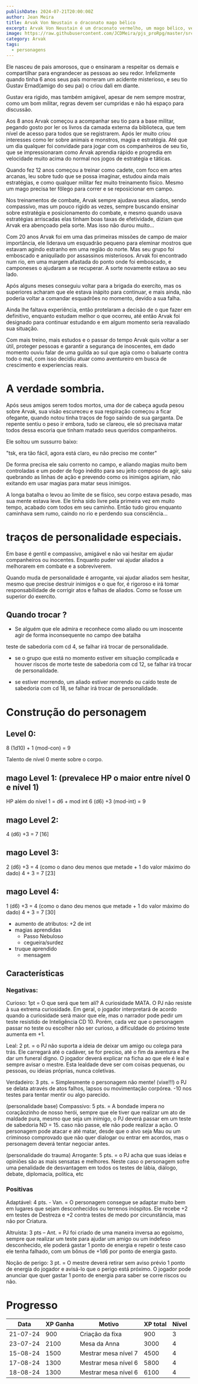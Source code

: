 ```yaml
---
publishDate: 2024-07-21T20:00:00Z
author: Jean Meira
title: Arvak Von Neustain o draconato mago bélico
excerpt: Arvak Von Neustain é um draconato vermelho, um mago bélico, versado na magia da escola da guerra e um estrategista.
image: https://raw.githubusercontent.com/JCDMeira/pjs_proRpg/master/src/assets/images/arvak.jpeg
category: Arvak
tags:
  - personagens
---
```


Ele nasceu de pais amorosos, que o ensinaram a respeitar os demais e compartilhar para engrandecer as pessoas ao seu redor. Infelizmente quando tinha 6 anos seus pais morreram um acidente misterioso, e seu tio Gustav Ernad(amigo do seu pai) o criou dali em diante.

Gustav era rigido, mas também amigável, apesar de nem sempre mostrar, como um bom militar, regras devem ser cumpridas e não há espaço para discussão.

Aos 8 anos Arvak começou a acompanhar seu tio para a base militar, pegando gosto por ler os livros da camada externa da biblioteca, que tem nível de acesso para todos que se registrarem. Após ler muito criou interesses como ler sobre animais e monstros, magia e estratégia. Até que um dia qualquer foi convidade para jogar com os companheiros de seu tio, que se impressionaram como Arvak aprendia rápido e progredia em velocidade muito acima do normal nos jogos de estratégia e táticas.

Quando fez 12 anos começou a treinar como cadete, com foco em artes arcanas, leu sobre tudo que se possa imaginar, estudou ainda mais estratégias, e como qualquer militar fez muito treinamento fisíco. Mesmo um mago precisa ter fôlego para correr e se reposicionar em campo.

Nos treinamentos de combate, Arvak sempre ajudava seus aliados, sendo compassívo, mas um pouco rigido as vezes, sempre buscando ensinar sobre estratégia e posicionamento do combate, e mesmo quando usava estratégias arriscadas elas tinham boas taxas de efetividade, diziam que Arvak era abençoado pela sorte. Mas isso não durou muito...

Com 20 anos Arvak foi em uma das primeiras missões de campo de maior importância, ele liderava um esquadrão pequeno para eleminar mostros que estavam agindo estranho em uma região do norte. Mas seu grupo foi emboscado e aniquilado por assassinos misteriosos. Arvak foi encontrado num rio, em uma margem afastada do ponto onde foi emboscado, e camponeses o ajudaram a se recuperar. A sorte novamente estava ao seu lado.

Após alguns meses conseguiu voltar para a brigada do exercíto, mas os superiores acharam que ele estava inápito para continuar, e mais ainda, não poderia voltar a comandar esquadrões no momento, devido a sua falha.

Ainda lhe faltava experiência, então protelaram a decisão de o que fazer em definitivo, enquanto estudam melhor o que ocorreu, até então Arvak foi designado para continuar estudando e em algum momento seria reavaliado sua situação.

Com mais treino, mais estudos e o passar do tempo Arvak quis voltar a ser útil, proteger pessoas e garantir a segurança de inoscentes, em dado momento ouviu falar de uma guilda ao sul que agia como o baluarte contra todo o mal, com isso decidiu atuar como aventureiro em busca de crescimento e experiencias reais.

# A verdade sombria.

Após seus amigos serem todos mortos, uma dor de cabeça aguda pesou sobre Arvak, sua visão escureceu e sua respiração começou a ficar ofegante, quando notou tinha traços de fogo saindo de sua garganta. De repente sentiu o peso ir embora, tudo se clareou, ele só precisava matar todos dessa escoria que tinham matado seus queridos companheiros.

Ele soltou um sussurro baixo:

"tsk, era tão fácil, agora está claro, eu não preciso me conter"

De forma precisa ele saiu corrento no campo, e aliando magias muito bem controladas e um poder de fogo inédito para seu jeito composo de agir, saiu quebrando as linhas de ação e prevendo como os inimigos agiriam, não exitando em usar magias para matar seus inimigos.

A longa batalha o levou ao limite de se físico, seu corpo estava pesado, mas sua mente estava leve. Ele tinha sido livre pela primeira vez em muito tempo, acabado com todos em seu caminho. Então tudo girou enquanto caminhava sem rumo, caindo no rio e perdendo sua consciência...

# traços de personalidade especiais.

Em base é gentil e compassivo, amigável e não vai hesitar em ajudar companheiros ou inocentes. Enquanto puder vai ajudar aliados a melhorarem em combate e a sobreviverem.

Quando muda de personalidade é arrogante, vai ajudar aliados sem hesitar, mesmo que precise destruir inimigos e o que for, é rigoroso e irá tomar responsabilidade de corrigir atos e falhas de aliados. Como se fosse um superior do exercíto.

## Quando trocar ?

- Se alguém que ele admira e reconhece como aliado ou um inoscente agir de forma inconsequente no campo dee batalha

teste de sabedoria com cd 4, se falhar irá trocar de personalidade.

- se o grupo que está no momento estiver em situação complicada e houver riscos de morte
  teste de sabedoria com cd 12, se falhar irá trocar de personalidade.

- se estiver morrendo, um aliado estiver morrendo ou caído
  teste de sabedoria com cd 18, se falhar irá trocar de personalidade.

# Construção do personagem

## Level 0:

8 (1d10) + 1 (mod-con) = 9

Talento de nível 0 mente sobre o corpo.

## mago Level 1: (prevalece HP o maior entre nível 0 e nível 1)

HP além do nível 1 = d6 + mod int
6 (d6) +3 (mod-int) = 9

## mago Level 2:

4 (d6) +3 = 7 [16]

## mago Level 3:

2 (d6) +3 = 4 (como o dano deu menos que metade + 1 do valor máximo do dado)
4 + 3 = 7 [23]

## mago Level 4:

1 (d6) +3 = 4 (como o dano deu menos que metade + 1 do valor máximo do dado)
4 + 3 = 7 [30]

- aumento de atributos: +2 de int
- magias aprendidas
  - Passo Nebuloso
  - cegueira/surdez
- truque aprendido
  - mensagem

## Características

### Negativas:

Curioso: 1pt = O que será que tem alí? A curiosidade MATA. O PJ não resiste à sua
extrema curiosidade. Em geral, o jogador interpretará de acordo quando a curiosidade
será maior que ele, mas o narrador pode pedir um teste resistido de Inteligência CD 10.
Porém, cada vez que o personagem passar no teste ou escolher não ser curioso, a
dificuldade do próximo teste aumenta em +1.

Leal: 2 pt. = o PJ não suporta a ideia de deixar um amigo ou colega para trás. Ele
carregará até o cadáver, se for preciso, até o fim da aventura e lhe dar um funeral
digno. O jogador deverá explicar na ficha ao que ele é leal e sempre avisar o mestre.
Esta lealdade deve ser com coisas pequenas, ou pessoas, ou ideias próprias, nunca
coletivas.

Verdadeiro: 3 pts. = Simplesmente o personagem não mente! (vixe!!!) o PJ se delata
através de atos falhos, lapsos ou movimentação corpórea. -10 nos testes para tentar
mentir ou algo parecido.

(personalidade base)
Compassivo: 5 pts. = A bondade impera no coraçãozinho de nosso herói, sempre que
ele tiver que realizar um ato de maldade pura, mesmo que seja um inimigo, o PJ
deverá passar em um teste de sabedoria ND = 15. caso não passe, ele não pode
realizar a ação. O personagem pode atacar e até matar, desde que o alvo seja Mau ou
um criminoso comprovado que não quer dialogar ou entrar em acordos, mas o
personagem deverá tentar negociar antes.

(personalidade do trauma)
Arrogante: 5 pts. = o PJ acha que suas ideias e opiniões são as mais sensatas e
melhores. Neste caso o personagem sofre uma penalidade de desvantagem em todos
os testes de lábia, diálogo, debate, diplomacia, política, etc

### Positivas

Adaptável: 4 pts. - Van. = O personagem consegue se adaptar muito bem em lugares
que sejam desconhecidos ou terrenos inóspitos. Ele recebe +2 em testes de Destreza e +2 contra testes de medo por circunstância, mas não por Criatura.

Altruísta: 3 pts – Ant. = PJ foi criado de uma maneira inversa ao egoísmo, sempre que realizar um teste para ajudar um amigo ou um indefeso desconhecido, ele poderá gastar 1 ponto de energia e repetir o teste caso ele tenha falhado, com um bônus de +1d6 por ponto de energia gasto.

Noção de perigo: 3 pt. = O mestre deverá retirar sem aviso prévio 1 ponto de energia do jogador e avisá-lo que o perigo está próximo. O jogador pode anunciar que quer gastar 1 ponto de energia para saber se corre riscos ou não.

# Progresso

| Data     | XP Ganha | Motivo               | XP total | Nível |
| -------- | -------- | -------------------- | -------- | ----- |
| 21-07-24 | 900      | Criação da fixa      | 900      | 3     |
| 23-07-24 | 2100     | Mesa da Anna         | 3000     | 4     |
| 15-08-24 | 1500     | Mestrar mesa nível 7 | 4500     | 4     |
| 17-08-24 | 1300     | Mestrar mesa nível 6 | 5800     | 4     |
| 18-08-24 | 1300     | Mestrar mesa nível 6 | 6100     | 4     |
